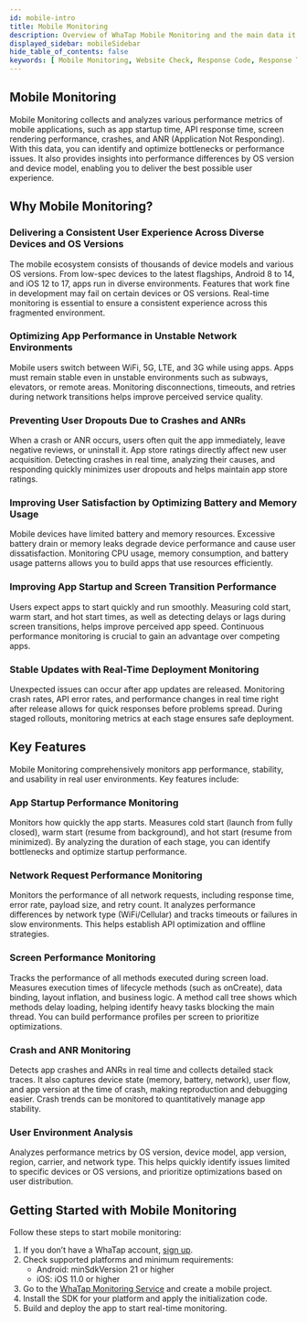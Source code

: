 ```yaml
---
id: mobile-intro
title: Mobile Monitoring
description: Overview of WhaTap Mobile Monitoring and the main data it collects.
displayed_sidebar: mobileSidebar
hide_table_of_contents: false
keywords: [ Mobile Monitoring, Website Check, Response Code, Response Time, Monitoring Overview ]
---
```


## Mobile Monitoring

Mobile Monitoring collects and analyzes various performance metrics of mobile applications, such as app startup time, API response time, screen rendering performance, crashes, and ANR (Application Not Responding). With this data, you can identify and optimize bottlenecks or performance issues. It also provides insights into performance differences by OS version and device model, enabling you to deliver the best possible user experience.

## Why Mobile Monitoring?

### Delivering a Consistent User Experience Across Diverse Devices and OS Versions

The mobile ecosystem consists of thousands of device models and various OS versions. From low-spec devices to the latest flagships, Android 8 to 14, and iOS 12 to 17, apps run in diverse environments. Features that work fine in development may fail on certain devices or OS versions. Real-time monitoring is essential to ensure a consistent experience across this fragmented environment.

### Optimizing App Performance in Unstable Network Environments

Mobile users switch between WiFi, 5G, LTE, and 3G while using apps. Apps must remain stable even in unstable environments such as subways, elevators, or remote areas. Monitoring disconnections, timeouts, and retries during network transitions helps improve perceived service quality.

### Preventing User Dropouts Due to Crashes and ANRs

When a crash or ANR occurs, users often quit the app immediately, leave negative reviews, or uninstall it. App store ratings directly affect new user acquisition. Detecting crashes in real time, analyzing their causes, and responding quickly minimizes user dropouts and helps maintain app store ratings.

### Improving User Satisfaction by Optimizing Battery and Memory Usage

Mobile devices have limited battery and memory resources. Excessive battery drain or memory leaks degrade device performance and cause user dissatisfaction. Monitoring CPU usage, memory consumption, and battery usage patterns allows you to build apps that use resources efficiently.

### Improving App Startup and Screen Transition Performance

Users expect apps to start quickly and run smoothly. Measuring cold start, warm start, and hot start times, as well as detecting delays or lags during screen transitions, helps improve perceived app speed. Continuous performance monitoring is crucial to gain an advantage over competing apps.

### Stable Updates with Real-Time Deployment Monitoring

Unexpected issues can occur after app updates are released. Monitoring crash rates, API error rates, and performance changes in real time right after release allows for quick responses before problems spread. During staged rollouts, monitoring metrics at each stage ensures safe deployment.

## **Key Features**

Mobile Monitoring comprehensively monitors app performance, stability, and usability in real user environments. Key features include:

### **App Startup Performance Monitoring**

Monitors how quickly the app starts. Measures cold start (launch from fully closed), warm start (resume from background), and hot start (resume from minimized). By analyzing the duration of each stage, you can identify bottlenecks and optimize startup performance.

### **Network Request Performance Monitoring**

Monitors the performance of all network requests, including response time, error rate, payload size, and retry count. It analyzes performance differences by network type (WiFi/Cellular) and tracks timeouts or failures in slow environments. This helps establish API optimization and offline strategies.

### **Screen Performance Monitoring**

Tracks the performance of all methods executed during screen load. Measures execution times of lifecycle methods (such as onCreate), data binding, layout inflation, and business logic. A method call tree shows which methods delay loading, helping identify heavy tasks blocking the main thread. You can build performance profiles per screen to prioritize optimizations.

### **Crash and ANR Monitoring**

Detects app crashes and ANRs in real time and collects detailed stack traces. It also captures device state (memory, battery, network), user flow, and app version at the time of crash, making reproduction and debugging easier. Crash trends can be monitored to quantitatively manage app stability.

### **User Environment Analysis**

Analyzes performance metrics by OS version, device model, app version, region, carrier, and network type. This helps quickly identify issues limited to specific devices or OS versions, and prioritize optimizations based on user distribution.

## **Getting Started with Mobile Monitoring**

Follow these steps to start mobile monitoring:

1. If you don’t have a WhaTap account, [sign up](https://www.whatap.io/ko/signup/).  
2. Check supported platforms and minimum requirements:  
   - Android: minSdkVersion 21 or higher  
   - iOS: iOS 11.0 or higher  
3. Go to the [WhaTap Monitoring Service](https://service.whatap.io/) and create a mobile project.  
4. Install the SDK for your platform and apply the initialization code.  
5. Build and deploy the app to start real-time monitoring.  

